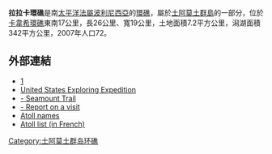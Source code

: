 '''拉拉卡環礁'''是南[[太平洋|太平洋]][[法屬波利尼西亞|法屬波利尼西亞]]的[[環礁|環礁]]，屬於[[土阿莫土群島|土阿莫土群島]]的一部分，位於[[卡韋希環礁|卡韋希環礁]]東南17公里，長26公里、寬19公里，土地面積7.2平方公里，潟湖面積342平方公里，2007年人口72。

==外部連結==
*[http://www.oceandots.com/pacific/tuamotu/raraka.php] {{Wayback|url=http://www.oceandots.com/pacific/tuamotu/raraka.php |date=20101223015139 }}
*[http://www.history.navy.mil/ac/exploration/wilkes/agate_exhibit2.htm United States Exploring Expedition] {{Wayback|url=http://www.history.navy.mil/ac/exploration/wilkes/agate_exhibit2.htm |date=20110717010011 }}
*[http://www.earthref.org/cgi-bin/sc.cgi?id=SMNT-162S-1449W - Seamount Trail] {{Wayback|url=http://www.earthref.org/cgi-bin/sc.cgi?id=SMNT-162S-1449W |date=20191112170045 }}
*[http://svkatielee.blogspot.com/2007_05_01_archive.html - Report on a visit ] {{Wayback|url=http://svkatielee.blogspot.com/2007_05_01_archive.html |date=20191202081859 }}
*[http://www.jps.auckland.ac.nz/document/Volume_8_1899/Volume_8,_No._4,_December_1899/Names_of_the_Paumotu_Islands,_by_J.L._Young,_p_264-268?action=null Atoll names] {{Wayback|url=http://www.jps.auckland.ac.nz/document/Volume_8_1899/Volume_8,_No._4,_December_1899/Names_of_the_Paumotu_Islands,_by_J.L._Young,_p_264-268?action=null |date=20120210193443 }}
*[http://www.pacific-image.pf/pages/boutic/dboutic_cdrom_sp132.html Atoll list (in French)] {{Wayback|url=http://www.pacific-image.pf/pages/boutic/dboutic_cdrom_sp132.html |date=20070228115907 }}

{{Coord|16|10|S|144|53|W|display=title}}
[[Category:土阿莫土群岛环礁|Category:土阿莫土群岛环礁]]

{{geo-stub}}